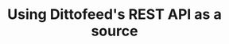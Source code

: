 ---
title: "Using Dittofeed's REST API as a source"
description: "Send data directly to Dittofeed's segment compatible API."
---